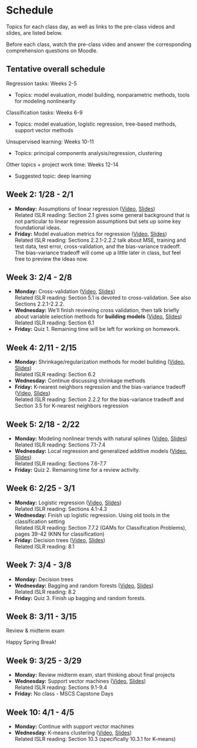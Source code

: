 # Schedule {-}

Topics for each class day, as well as links to the pre-class videos and slides,  are listed below.

Before each class, watch the pre-class video and answer the corresponding comprehension questions on Moodle.

## Tentative overall schedule {-}

Regression tasks: Weeks 2-5

- Topics: model evaluation, model building, nonparametric methods, tools for modeling nonlinearity

Classification tasks: Weeks 6-9

- Topics: model evaluation, logistic regression, tree-based methods, support vector methods

Unsupervised learning: Weeks 10-11

- Topics: principal components analysis/regression, clustering

Other topics + project work time: Weeks 12-14

- Suggested topic: deep learning

## Week 2: 1/28 - 2/1 {-}

- **Monday:** Assumptions of linear regression ([Video](https://youtu.be/FFxUbXRuufM), [Slides](https://drive.google.com/file/d/1sXhuyKUHbKJlFtrNBgN2xLw1bu4mUplz/view?usp=sharing))    
    Related ISLR reading: Section 2.1 gives some general background that is not particular to linear regression assumptions but sets up some key foundational ideas.
- **Friday:** Model evaluation metrics for regression ([Video](https://youtu.be/knHWpnDSnp4), [Slides](https://drive.google.com/file/d/1W-I3yoq6Zdo_HctnjfMxny3mRJPsi2iX/view?usp=sharing))    
    Related ISLR reading: Sections 2.2.1-2.2.2 talk about MSE, training and test data, test error, cross-validation, and the bias-variance tradeoff. The bias-variance tradeoff will come up a little later in class, but feel free to preview the ideas now.


## Week 3: 2/4 - 2/8 {-}

- **Monday:** Cross-validation ([Video](https://youtu.be/kjyUjqlahV8), [Slides](https://drive.google.com/file/d/1TnelbFeESHz3nwwbdzFOlcbVL1vTRgOg/view?usp=sharing))    
    Related ISLR reading: Section 5.1 is devoted to cross-validation. See also Sections 2.2.1-2.2.2.
- **Wednesday:** We'll finish reviewing cross validation, then talk briefly about variable selection methods for **building models** ([Video](https://youtu.be/MExs9jBQrDM), [Slides](https://drive.google.com/file/d/1FjxtDLIX_VApYm9GQhUjb6qao43QjUHP/view?usp=sharing))    
    Related ISLR reading: Section 6.1
- **Friday:** Quiz 1. Remaining time will be left for working on homework.


## Week 4: 2/11 - 2/15 {-}

- **Monday:** Shrinkage/regularization methods for model building ([Video](https://youtu.be/R8WHvkXevsU), [Slides](https://drive.google.com/file/d/1t1N_oHfkuRNaobPQOV-yW_winDmpKGro/view?usp=sharing))    
    Related ISLR reading: Section 6.2
- **Wednesday:** Continue discussing shrinkage methods
- **Friday:** K-nearest neighbors regression and the bias-variance tradeoff ([Video](https://youtu.be/BvQVovMefsM), [Slides](https://drive.google.com/file/d/1CgOmRP6c_WDFfPyPz972rG-ivTTJqiLE/view?usp=sharing))    
    Related ISLR reading: Section 2.2.2 for the bias-variance tradeoff and Section 3.5 for K-nearest neighbors regression


## Week 5: 2/18 - 2/22 {-}

- **Monday:** Modeling nonlinear trends with natural splines ([Video](https://youtu.be/D06d88NLdR4), [Slides](https://drive.google.com/file/d/1DdLxf-qbzKNClSoeQNIVPW2xZILDK5Jk/view?usp=sharing))    
    Related ISLR reading: Sections 7.1-7.4
- **Wednesday:** Local regression and generalized additive models ([Video](https://youtu.be/0PQKHlwh49A), [Slides](https://drive.google.com/file/d/1-CMS6C6_0Jb_3_PbNgJrQYRCDWHEpuyB/view?usp=sharing))    
    Related ISLR reading: Sections 7.6-7.7
- **Friday:** Quiz 2. Remaining time for a review activity.


## Week 6: 2/25 - 3/1 {-}

- **Monday:** Logistic regression ([Video](https://youtu.be/_9_h4sl7W5A), [Slides](https://drive.google.com/file/d/1DbMFCoHuiVSGh9IxSpQNPRZ9lxQMAlzo/view?usp=sharing))    
    Related ISLR reading: Sections 4.1-4.3
- **Wednesday:** Finish up logistic regression. Using old tools in the classification setting    
    Related ISLR reading: Section 7.7.2 (GAMs for Classification Problems), pages 39-42 (KNN for classification)
- **Friday:** Decision trees ([Video](https://youtu.be/xPnbEG-B4rY), [Slides](https://drive.google.com/file/d/1yUDSUTK2kqBq9s8u51fT-fxle0Mj0Wae/view?usp=sharing))    
    Related ISLR reading: 8.1


## Week 7: 3/4 - 3/8 {-}

- **Monday:** Decision trees
- **Wednesday:** Bagging and random forests ([Video](https://youtu.be/841I7-imlVo), [Slides](https://drive.google.com/file/d/15XOjXyk7nXVzkuMLgnR16FK2zBHUiyjZ/view?usp=sharing))    
    Related ISLR reading: 8.2
- **Friday:** Quiz 3. Finish up bagging and random forests.

## Week 8: 3/11 - 3/15 {-}

Review & midterm exam

Happy Spring Break!

## Week 9: 3/25 - 3/29 {-}

- **Monday:** Review midterm exam, start thinking about final projects
- **Wednesday:** Support vector machines ([Video](https://youtu.be/Kbdhe-MSCUw), [Slides](https://drive.google.com/file/d/1eJ8kkKf1rVWb_e1JSjRZfGkqfyG5_uRi/view?usp=sharing))    
    Related ISLR reading: Sections 9.1-9.4
- **Friday:** No class - MSCS Capstone Days

## Week 10: 4/1 - 4/5 {-}

- **Monday:** Continue with support vector machines
- **Wednesday:** K-means clustering ([Video](https://youtu.be/X_AGAxAnuSs), [Slides](https://drive.google.com/file/d/1l7bHWauUSYzVxF7Iu5kcFLRTE-OpSqsG/view?usp=sharing))    
    Related ISLR reading: Section 10.3 (specifically 10.3.1 for K-means)



